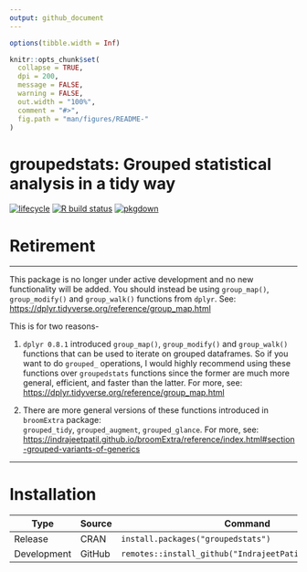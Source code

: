 ```yaml
---
output: github_document
---
```


<!-- README.md is generated from README.Rmd. Please edit that file -->

```r
options(tibble.width = Inf)

knitr::opts_chunk$set(
  collapse = TRUE,
  dpi = 200,
  message = FALSE,
  warning = FALSE,
  out.width = "100%",
  comment = "#>",
  fig.path = "man/figures/README-"
)
```

# groupedstats: Grouped statistical analysis in a tidy way

[![lifecycle](https://img.shields.io/badge/lifecycle-retired-orange.svg)](https://lifecycle.r-lib.org/articles/stages.html)
[![R build status](https://github.com/IndrajeetPatil/groupedstats/workflows/R-CMD-check/badge.svg)](https://github.com/IndrajeetPatil/groupedstats)
[![pkgdown](https://github.com/IndrajeetPatil/groupedstats/workflows/pkgdown/badge.svg)](https://github.com/IndrajeetPatil/groupedstats/actions)

# Retirement

---

This package is no longer under active development and no new functionality will
be added. You should instead be using `group_map()`, `group_modify()` and
`group_walk()` functions from `dplyr`. See:
<https://dplyr.tidyverse.org/reference/group_map.html>

This is for two reasons-

1. `dplyr 0.8.1` introduced `group_map()`, `group_modify()` and `group_walk()`
   functions that can be used to iterate on grouped dataframes. So if you want
   to do `grouped_` operations, I would highly recommend using these functions
   over `groupedstats` functions since the former are much more general,
   efficient, and faster than the latter. For more, see:
   <https://dplyr.tidyverse.org/reference/group_map.html>

2. There are more general versions of these functions introduced in `broomExtra`
   package:<br> `grouped_tidy`, `grouped_augment`, `grouped_glance`. For more,
   see:
   <https://indrajeetpatil.github.io/broomExtra/reference/index.html#section-grouped-variants-of-generics>

---

# Installation

Type | Source | Command
---|---|---
Release | CRAN | `install.packages("groupedstats")`
Development | GitHub | `remotes::install_github("IndrajeetPatil/groupedstats")`

